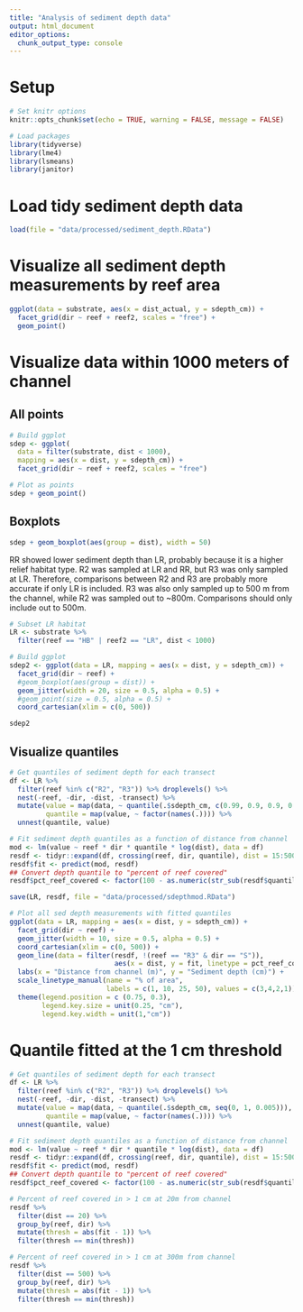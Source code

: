 ```yaml
---
title: "Analysis of sediment depth data"
output: html_document
editor_options: 
  chunk_output_type: console
---
```


# Setup
```r
# Set knitr options
knitr::opts_chunk$set(echo = TRUE, warning = FALSE, message = FALSE)
```

```r
# Load packages
library(tidyverse)
library(lme4)
library(lsmeans)
library(janitor)
```

# Load tidy sediment depth data
```r
load(file = "data/processed/sediment_depth.RData")
```

# Visualize all sediment depth measurements by reef area
```r
ggplot(data = substrate, aes(x = dist_actual, y = sdepth_cm)) +
  facet_grid(dir ~ reef + reef2, scales = "free") + 
  geom_point()
```

# Visualize data within 1000 meters of channel

## All points
```r
# Build ggplot
sdep <- ggplot(
  data = filter(substrate, dist < 1000), 
  mapping = aes(x = dist, y = sdepth_cm)) +
  facet_grid(dir ~ reef + reef2, scales = "free")

# Plot as points
sdep + geom_point()
```

## Boxplots
```r
sdep + geom_boxplot(aes(group = dist), width = 50)
```

RR showed lower sediment depth than LR, probably because it is a higher relief habitat type. R2 was sampled at LR and RR, but R3 was only sampled at LR. Therefore, comparisons between R2 and R3 are probably more accurate if only LR is included. R3 was also only sampled up to 500 m from the channel, while R2 was sampled out to ~800m. Comparisons should only include out to 500m.

```r
# Subset LR habitat
LR <- substrate %>%
  filter(reef == "HB" | reef2 == "LR", dist < 1000)

# Build ggplot
sdep2 <- ggplot(data = LR, mapping = aes(x = dist, y = sdepth_cm)) +
  facet_grid(dir ~ reef) + 
  #geom_boxplot(aes(group = dist)) +
  geom_jitter(width = 20, size = 0.5, alpha = 0.5) +
  #geom_point(size = 0.5, alpha = 0.5) +
  coord_cartesian(xlim = c(0, 500))

sdep2
```

## Visualize quantiles
```r
# Get quantiles of sediment depth for each transect
df <- LR %>%
  filter(reef %in% c("R2", "R3")) %>% droplevels() %>%
  nest(-reef, -dir, -dist, -transect) %>%
  mutate(value = map(data, ~ quantile(.$sdepth_cm, c(0.99, 0.9, 0.9, 0.75, 0.5))),
         quantile = map(value, ~ factor(names(.)))) %>%
  unnest(quantile, value)

# Fit sediment depth quantiles as a function of distance from channel
mod <- lm(value ~ reef * dir * quantile * log(dist), data = df)
resdf <- tidyr::expand(df, crossing(reef, dir, quantile), dist = 15:500)
resdf$fit <- predict(mod, resdf)
## Convert depth quantile to "percent of reef covered"
resdf$pct_reef_covered <- factor(100 - as.numeric(str_sub(resdf$quantile, 1, 2)))

save(LR, resdf, file = "data/processed/sdepthmod.RData")

# Plot all sed depth measurements with fitted quantiles
ggplot(data = LR, mapping = aes(x = dist, y = sdepth_cm)) +
  facet_grid(dir ~ reef) + 
  geom_jitter(width = 10, size = 0.5, alpha = 0.5) +
  coord_cartesian(xlim = c(0, 500)) +
  geom_line(data = filter(resdf, !(reef == "R3" & dir == "S")),
                          aes(x = dist, y = fit, linetype = pct_reef_covered)) +
  labs(x = "Distance from channel (m)", y = "Sediment depth (cm)") +
  scale_linetype_manual(name = "% of area",
                        labels = c(1, 10, 25, 50), values = c(3,4,2,1)) +
  theme(legend.position = c (0.75, 0.3),
        legend.key.size = unit(0.25, "cm"),
        legend.key.width = unit(1,"cm"))
```


# Quantile fitted at the 1 cm threshold
```r
# Get quantiles of sediment depth for each transect
df <- LR %>%
  filter(reef %in% c("R2", "R3")) %>% droplevels() %>%
  nest(-reef, -dir, -dist, -transect) %>%
  mutate(value = map(data, ~ quantile(.$sdepth_cm, seq(0, 1, 0.005))),
         quantile = map(value, ~ factor(names(.)))) %>%
  unnest(quantile, value)

# Fit sediment depth quantiles as a function of distance from channel
mod <- lm(value ~ reef * dir * quantile * log(dist), data = df)
resdf <- tidyr::expand(df, crossing(reef, dir, quantile), dist = 15:500)
resdf$fit <- predict(mod, resdf)
## Convert depth quantile to "percent of reef covered"
resdf$pct_reef_covered <- factor(100 - as.numeric(str_sub(resdf$quantile, 1, 2)))

# Percent of reef covered in > 1 cm at 20m from channel
resdf %>%
  filter(dist == 20) %>%
  group_by(reef, dir) %>%
  mutate(thresh = abs(fit - 1)) %>%
  filter(thresh == min(thresh))

# Percent of reef covered in > 1 cm at 300m from channel
resdf %>%
  filter(dist == 500) %>%
  group_by(reef, dir) %>%
  mutate(thresh = abs(fit - 1)) %>%
  filter(thresh == min(thresh))
```

